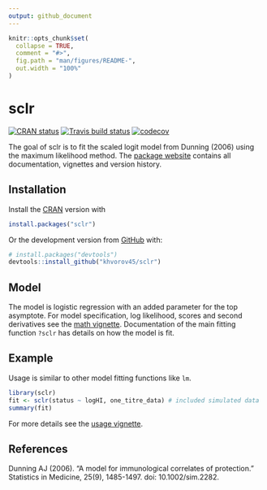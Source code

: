 ```yaml
---
output: github_document
---
```


<!-- README.md is generated from README.Rmd. Please edit that file -->

```r
knitr::opts_chunk$set(
  collapse = TRUE,
  comment = "#>",
  fig.path = "man/figures/README-",
  out.width = "100%"
)
```

# sclr

<!-- badges: start -->
[![CRAN status](https://www.r-pkg.org/badges/version/sclr)](https://cran.r-project.org/package=sclr)
[![Travis build status](https://travis-ci.org/khvorov45/sclr.svg?branch=master)](https://travis-ci.org/khvorov45/sclr)
[![codecov](https://codecov.io/gh/khvorov45/sclr/branch/master/graph/badge.svg)](https://codecov.io/gh/khvorov45/sclr)
<!-- badges: end -->

The goal of sclr is to fit the scaled logit model from Dunning (2006) using the
maximum likelihood method. The [package website](https://khvorov45.github.io/sclr/) contains all documentation, vignettes and version history.

## Installation

Install the [CRAN](https://cloud.r-project.org/package=sclr) version with

``` r
install.packages("sclr")
```

Or the development version from [GitHub](https://github.com/khvorov45/sclr) with:

``` r
# install.packages("devtools")
devtools::install_github("khvorov45/sclr")
```

## Model

The model is logistic regression with an added parameter for the top asymptote.
For model specification, 
log likelihood, scores and second derivatives see the [math vignette](https://khvorov45.github.io/sclr/articles/sclr-math.html).
Documentation of the main fitting function `?sclr` 
has details on how the model is fit.

## Example

Usage is similar to other model fitting functions like `lm`.

```r
library(sclr)
fit <- sclr(status ~ logHI, one_titre_data) # included simulated data
summary(fit)
```

For more details see the [usage vignette](https://khvorov45.github.io/sclr/articles/sclr-usage.html).

## References

Dunning AJ (2006). “A model for immunological correlates of protection.” Statistics in Medicine, 25(9), 1485-1497. doi: 10.1002/sim.2282.
